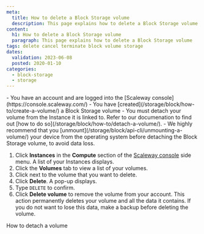 ```yaml
---
meta:
  title: How to delete a Block Storage volume
  description: This page explains how to delete a Block Storage volume
content:
  h1: How to delete a Block Storage volume
  paragraph: This page explains how to delete a Block Storage volume
tags: delete cancel terminate block volume storage
dates:
  validation: 2023-06-08
  posted: 2020-01-10
categories:
  - block-storage
  - storage
---
```


<Macro id="iam-requirements" />

<Message type="requirement">
  - You have an account and are logged into the [Scaleway console](https://console.scaleway.com/)
  - You have [created](/storage/block/how-to/create-a-volume/) a Block Storage volume
</Message>

<Message type="important">
  - You must detach your volume from the Instance it is linked to. Refer to our documenation to find out [how to do so](/storage/block/how-to/detach-a-volume/).
  - We highly recommend that you [unmount](/storage/block/api-cli/unmounting-a-volume/) your device from the operating system before detaching the Block Storage volume, to avoid data loss.
</Message>

1. Click **Instances** in the **Compute** section of the [Scaleway console](https://console.scaleway.com) side menu. A list of your Instances displays.
3. Click the **Volumes** tab to view a list of your volumes.
4. Click <Icon name="more" /> next to the volume that you want to delete.
5. Click **Delete**. A pop-up displays.
    <Lightbox src="scaleway-block-delete-volume.webp" alt="" />
6. Type `DELETE` to confirm.
7. Click **Delete volume** to remove the volume from your account.
    <Message type="important">
      This action permanently deletes your volume and all the data it contains. If you do not want to lose this data, make a backup before deleting the volume.
    </Message>


<Navigation title="See Also">
  <PreviousButton to="/storage/block/how-to/detach-a-volume/">How to detach a volume</PreviousButton>
</Navigation>
